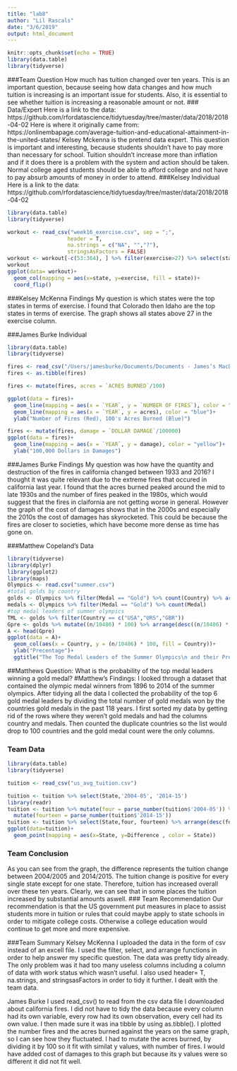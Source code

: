 ```yaml
---
title: "lab8"
author: "Lil Rascals"
date: "3/6/2019"
output: html_document
---
```



```r
knitr::opts_chunk$set(echo = TRUE)
library(data.table)
library(tidyverse)
```
###Team Question
How much has tuition changed over ten years. This is an important question, because seeing how data changes and how much tuition is increasing is an important issue for students. Also, it is essential to see whether tuition is increasing a reasonable amount or not. 
### Data/Expert
Here is a link to the data: https://github.com/rfordatascience/tidytuesday/tree/master/data/2018/2018-04-02
Here is where it originally came from: https://onlinembapage.com/average-tuition-and-educational-attainment-in-the-united-states/
Kelsey Mckenna is the pretend data expert. This question is important and interesting, because students shouldn't have to pay more than necessary for school. Tuition shouldn't increase more than inflation and if it does there is a problem with the system and action should be taken. Normal college aged students should be able to afford college and not have to pay absurb amounts of money in order to attend. 
###Kelsey Individual
Here is a link to the data: https://github.com/rfordatascience/tidytuesday/tree/master/data/2018/2018-04-02
```r

library(data.table)
library(tidyverse)

workout <- read_csv("week16_exercise.csv", sep = ";", 
                   header = T,
                   na.strings = c("NA", "","?"),
                   stringsAsFactors = FALSE)
workout <- workout[-c(53:364), ] %>% filter(exercise>27) %>% select(state, exercise) %>% arrange(desc(exercise))
workout
ggplot(data= workout)+
  geom_col(mapping = aes(x=state, y=exercise, fill = state))+
  coord_flip()

```
###Kelsey McKenna Findings
My question is which states were the top states in terms of exercise. 
I found that Colorado then Idaho are the top states in terms of exercise. 
The graph shows all states above 27 in the exercise column. 

###James Burke Individual
```r

library(data.table)
library(tidyverse)

fires <- read_csv("/Users/jamesburke/Documents/Documents - James’s MacBook Pro/Data Science Labs/Lab8_littleRascals/cal-fire-incidents.csv")
fires <- as.tibble(fires)

fires <- mutate(fires, acres = `ACRES BURNED`/100)

ggplot(data = fires)+
  geom_line(mapping = aes(x = `YEAR`, y = `NUMBER OF FIRES`), color = "red")+
  geom_line(mapping = aes(x = `YEAR`, y = acres), color = "blue")+
  ylab("Number of Fires (Red), 100's Acres Burned (Blue)")

```
```r
fires <- mutate(fires, damage = `DOLLAR DAMAGE`/100000)
ggplot(data = fires)+
  geom_line(mapping = aes(x = `YEAR`, y = damage), color = "yellow")+
  ylab("100,000 Dollars in Damages")
```
###James Burke Findings
My question was how have the quantity and destruction of the fires in california changed between 1933 and 2016? I thought it was quite relevant due to the extreme fires that occured in california last year. I found that the acres burned peaked around the mid to late 1930s and the number of fires peaked in the 1980s, which would suggest that the fires in claifornia are not getting worse in general. However the graph of the cost of damages shows that in the 2000s and especially the 2010s the cost of damages has skyrocketed. This could be because the fires are closer to societies, which have become more dense as time has gone on.

###Matthew Copeland's Data
```r
library(tidyverse)
library(dplyr)
library(ggplot2)
library(maps)
Olympics <- read.csv("summer.csv")
#total golds by country
golds <- Olympics %>% filter(Medal == "Gold") %>% count(Country) %>% arrange(desc(n)) 
medals <- Olympics %>% filter(Medal == "Gold") %>% count(Medal)
#top medal leaders of summer olympics
TML <- golds %>% filter(Country == c("USA","URS","GBR"))
Gpre <- golds %>% mutate((n/10486) * 100) %>% arrange(desc((n/10486) * 100))
A <- head(Gpre)
ggplot(data = A)+
  geom_col(aes(x = Country, y = (n/10486) * 100, fill = Country))+
  ylab("Precentage")+
  ggtitle("The Top Medal Leaders of the Summer Olympics\n and their Precentage of Winning a Gold Medal.")
```
##Matthews Question:
What is the probability of the top medal leaders winning a gold medal?
#Matthew's Findings:
I looked through a dataset that contained the olympic medal winners from 1896 to 2014 of the summer olympics. After tidying all the data I collected the probability of the top 6 gold medal leaders by dividing the total number of gold medals won by the countries gold medals in the past 118 years. I first sorted my data by getting rid of the rows where they weren't gold medals and had the columns country and medals. Then counted the duplicate countries so the list would drop to 100 countries and the gold medal count were the only columns. 

### Team Data
```r
library(data.table)
library(tidyverse)

tuition <- read_csv("us_avg_tuition.csv")

tuition <- tuition %>% select(State,'2004-05', '2014-15')
library(readr)
tuition <- tuition %>% mutate(four = parse_number(tuition$'2004-05')) %>%
  mutate(fourteen = parse_number(tuition$'2014-15'))
tuition <- tuition %>% select(State,four, fourteen) %>% arrange(desc(four)) %>% mutate(Difference = fourteen-four)
ggplot(data=tuition)+
  geom_point(mapping = aes(x=State, y=Difference , color = State))


```

### Team Conclusion
As you can see from the graph, the difference represents the tuition change between 2004/2005 and 2014/2015. The tuition change is positive for every single state except for one state. Therefore, tuition has increased overall over these ten years. Clearly, we can see that in some places the tuition increased by substantial amounts aswell. 
### Team Recommendation
Our recommendation is that the US government put measures in place to assist students more in tuition or rules that could maybe apply to state schools in order to mitigate college costs. Otherwise a college education would continue to get more and more expensive. 

###Team Summary
Kelsey McKenna
I uploaded the data in the form of csv instead of an excell file. I used the filter, select, and arrange functions in order to help answer my specific question. The data was pretty tidy already. The only problem was it had too many useless columns including a column of data with work status which wasn't useful. I also used header= T, na.strings, and stringsasFactors in order to tidy it further. I dealt with the team data. 

James Burke
I used read_csv() to read from the csv data file I downloaded about california fires. I did not have to tidy the data because every column had its own variable, every row had its own observation, every cell had its own value. I then made sure it was ina tibble by using as.tibble(). I plotted the number fires and the acres burned against the years on the same graph, so I can see how they fluctuated. I had to mutate the acres burned, by dividing it by 100 so it fit with similat y values, with number of fires. I would have added cost of damages to this graph but because its y values were so different it did not fit well.  
